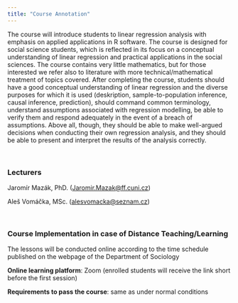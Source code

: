 ```yaml
---
title: "Course Annotation"
---
```


The course will introduce students to linear regression analysis with emphasis on applied applications in R software. The course is designed for social science students, which is reflected in its focus on a conceptual understanding of linear regression and practical applications in the social sciences. The course contains very little mathematics, but for those interested we refer also to literature with more technical/mathematical treatment of topics covered. After completing the course, students should have a good conceptual understanding of linear regression and the diverse purposes for which it is used (deskription, sample-to-population inference, causal inference, prediction), should command common terminology, understand assumptions associated with regression modelling, be able to verify them and respond adequately in the event of a breach of assumptions. Above all, though, they should be able to make well-argued decisions when conducting their own regression analysis, and they should be able to present and interpret the results of the analysis correctly.

<br>

### Lecturers

Jaromír Mazák, PhD. ([Jaromir.Mazak\@ff.cuni.cz](mailto:Jaromir.Mazak@ff.cuni.cz){.email})

Aleš Vomáčka, MSc. ([alesvomacka\@seznam.cz](mailto:alesvomacka@seznam.cz){.email})

<br>

### Course Implementation in case of Distance Teaching/Learning

The lessons will be conducted online according to the time schedule published on the webpage of the Department of Sociology

**Online learning platform**: Zoom (enrolled students will receive the link short before the first session)

**Requirements to pass the course**: same as under normal conditions

